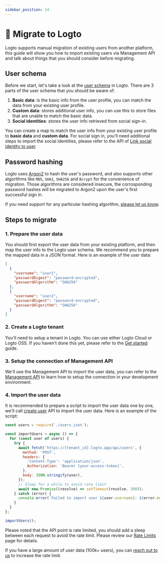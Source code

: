 ```yaml
---
sidebar_position: 14
---
```



# 🔄 Migrate to Logto

<Availability cloud oss />

Logto supports manual migration of existing users from another platform, this guide will show you how to import existing users via Management API and talk about things that you should consider before migrating.

## User schema

Before we start, let's take a look at the [user schema](../../references/users/#profile) in Logto. There are 3 parts of the user schema that you should be aware of:

1. **Basic data**: is the basic info from the user profile, you can match the data from your existing user profile.
2. **Custom data**: stores additional user info, you can use this to store files that are unable to match the basic data.
3. **Social identities**: stores the user info retrieved from social sign-in.

You can create a map to match the user info from your existing user profile to **basic data** and **custom data**. For social sign in, you'll need additional steps to import the social identities, please refer to the API of [Link social identity to user](https://openapi.logto.io/operation/operation-post-api-users-parameter-identities).

## Password hashing

Logto uses [Argon2](https://en.wikipedia.org/wiki/Argon2) to hash the user's password, and also supports other algorithms like `MD5`, `SHA1`, `SHA256` and `Bcrypt` for the convenience of migration. Those algorithms are considered insecure, the corrosponding password hashes will be migrated to Argon2 upon the user's first successful sign in.

If you need support for any particular hashing algorithm, [please let us know](https://logto.io/contact).

## Steps to migrate

### 1. Prepare the user data

You should first export the user data from your existing platform, and then map the user info to the Logto user schema. We recommend you to prepare the mapped data in a JSON format. Here is an example of the user data:

```json
[
  {
    "username": "user1",
    "passwordDigest": "password-encrypted",
    "passwordAlgorithm": "SHA256"
  },
  {
    "username": "user2",
    "passwordDigest": "password-encrypted",
    "passwordAlgorithm": "SHA256"
  }
]
```

### 2. Create a Logto tenant

You'll need to setup a tenant in Logto. You can use either Logto Cloud or Logto OSS. If you haven't done this yet, please refer to the [Get started](../../get-started/) guide.

### 3. Setup the connection of Management API

We'll use the Management API to import the user data, you can refer to the [Management API](../../recipes/interact-with-management-api/) to learn how to setup the connection in your development environment.

### 4. Import the user data

It is recommended to prepare a script to import the user data one by one, we'll call [create user](https://openapi.logto.io/operation/operation-post-api-users) API to import the user data. Here is an example of the script:

```javascript
const users = require('./users.json');

const importUsers = async () => {
  for (const user of users) {
    try {
      await fetch('https://[tenant_id].logto.app/api/users', {
        method: 'POST',
        headers: {
          'Content-Type': 'application/json',
          Authorization: 'Bearer [your-access-token]',
        },
        body: JSON.stringify(user),
      });
      // Sleep for a while to avoid rate limit
      await new Promise((resolve) => setTimeout(resolve, 200));
    } catch (error) {
      console.error(`Failed to import user ${user.username}: ${error.message}`);
    }
  }
};

importUsers();
```

Please noted that the API point is rate limited, you should add a sleep between each request to avoid the rate limit. Please review our [Rate Limits](../interact-with-management-api/#rate-limit) page for details.

If you have a large amount of user data (100k+ users), you can [reach out to us](https://logto.io/contact) to increase the rate limit.
